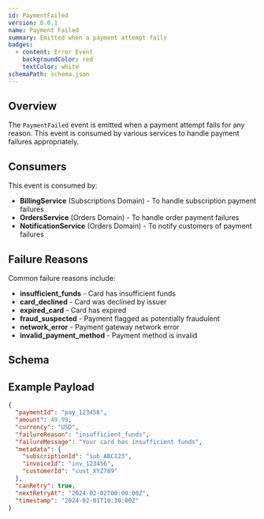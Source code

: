 ```yaml
---
id: PaymentFailed
version: 0.0.1
name: Payment Failed
summary: Emitted when a payment attempt fails
badges:
  - content: Error Event
    backgroundColor: red
    textColor: white
schemaPath: schema.json
---
```



## Overview

The `PaymentFailed` event is emitted when a payment attempt fails for any reason. This event is consumed by various services to handle payment failures appropriately.

## Consumers

This event is consumed by:
- **BillingService** (Subscriptions Domain) - To handle subscription payment failures
- **OrdersService** (Orders Domain) - To handle order payment failures
- **NotificationService** (Orders Domain) - To notify customers of payment failures

## Failure Reasons

Common failure reasons include:
- **insufficient_funds** - Card has insufficient funds
- **card_declined** - Card was declined by issuer
- **expired_card** - Card has expired
- **fraud_suspected** - Payment flagged as potentially fraudulent
- **network_error** - Payment gateway network error
- **invalid_payment_method** - Payment method is invalid

## Schema

<SchemaViewer title="PaymentFailed Schema" file="schema.json" />

## Example Payload

```json
{
  "paymentId": "pay_123456",
  "amount": 49.99,
  "currency": "USD",
  "failureReason": "insufficient_funds",
  "failureMessage": "Your card has insufficient funds",
  "metadata": {
    "subscriptionId": "sub_ABC123",
    "invoiceId": "inv_123456",
    "customerId": "cust_XYZ789"
  },
  "canRetry": true,
  "nextRetryAt": "2024-02-02T00:00:00Z",
  "timestamp": "2024-02-01T10:30:00Z"
}
```

<Footer />